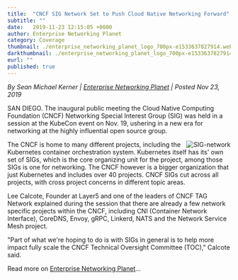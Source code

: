 ```yaml
---
title:  "CNCF SIG Network Set to Push Cloud Native Networking Forward"
subtitle: ""
date:   2019-11-23 12:15:05 +0000
author: Enterprise Networking Planet
category: Coverage
thumbnail: ./enterprise_networking_planet_logo_700px-e1533637827914.webp
darkthumbnail: ./enterprise_networking_planet_logo_700px-e1533637827914.webp
eurl: ""
published: true
---
```


<NewsWrapper>

<i>By Sean Michael Kerner | <a href="http://www.enterprisenetworkingplanet.com/datacenter/cncf-sig-network-set-to-push-cloud-native-networking-forward.html">Enterprise Networking Planet</a> | Posted Nov 23, 2019</i>


SAN DIEGO. The inaugural public meeting the Cloud Native Computing Foundation (CNCF) Networking Special Interest Group (SIG) was held in a session at the KubeCon event on Nov. 19, ushering in a new era for networking at the highly influential open source group.

<img src={SIG_network} style="position:relative; float:right;" alt="SIG-network" />

The CNCF is home to many different projects, including the Kubernetes container orchestration system. Kubernetes itself has its' own set of SIGs, which is the core organizing unit for the project, among those SIGs is one for networking. The CNCF however is a bigger organization that just Kubernetes and includes over 40 projects. CNCF SIGs cut across all projects, with cross project concerns in different topic areas.

Lee Calcote, Founder at Layer5 and one of the leaders of CNCF TAG Network explained during the session that there are already a few network specific projects within the CNCF, including CNI (Container Network Interface), CoreDNS, Envoy, gRPC, Linkerd, NATS and the Network Service Mesh project.

"Part of what we're hoping to do is with SIGs in general is to help more impact fully scale the CNCF Technical Oversight Committee (TOC)," Calcote said.

Read more on <a href="http://www.enterprisenetworkingplanet.com/datacenter/cncf-sig-network-set-to-push-cloud-native-networking-forward.html">Enterprise Networking Planet</a>...

</NewsWrapper>
